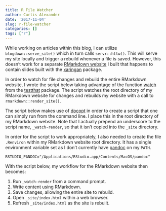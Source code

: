 ```yaml
---
title: R File Watcher
author: Curtis Alexander
date: '2017-11-04'
slug: r-file-watcher
categories: []
tags: ["r"]
---
```


While working on articles within this blog, I can utilize `blogdown::serve_site()` which in turn calls `servr::httw()`.  This will serve my site locally and trigger a rebuild whenever a file is saved.  However, this doesn't work for a separate [RMarkdown website](http://rmarkdown.rstudio.com/rmarkdown_websites.html) I built that happens to contain slides built with the [xaringan](https://slides.yihui.name/xaringan/) package.

In order to watch for file changes and rebuild the entire RMarkdown website, I wrote the script below taking advantage of the function [watch](https://github.com/r-lib/testthat/blob/master/R/watcher.R) from the [testthat](http://testthat.r-lib.org/) package.  The script watches the root directory of my RMarkdown website for changes and rebuilds my website with a call to `rmarkdown::render_site()`.

The script below makes use of [docopt](https://github.com/docopt/docopt.R) in order to create a script that one can simply run from the command line.  I place this in the root directory of my RMarkdown website.  Note that I actually prepend an underscore to the script name, `_watch-render`, so that it isn't copied into the `_site` directory.

In order for the script to work appropriately, I also needed to create the file `.Renviron` within my RMarkdown website root directory.  It has a single environment variable set as I don't currently have [pandoc](https://pandoc.org/) on my `PATH`.

```
RSTUDIO_PANDOC="/Applications/RStudio.app/Contents/MacOS/pandoc"
```

With the script below, my workflow for the RMarkdown website then becomes:

1. Run `_watch-render` from a command prompt.
2. Write content using RMarkdown.
3. Save changes, allowing the entire site to rebuild.
4. Open `_site/index.html` within a web browser.
5. Refresh `_site/index.html` as the site is rebuilt.


<script src="https://gist.github.com/curtisalexander/61de671c6b04980935736dc2d07ed16c.js"></script>
